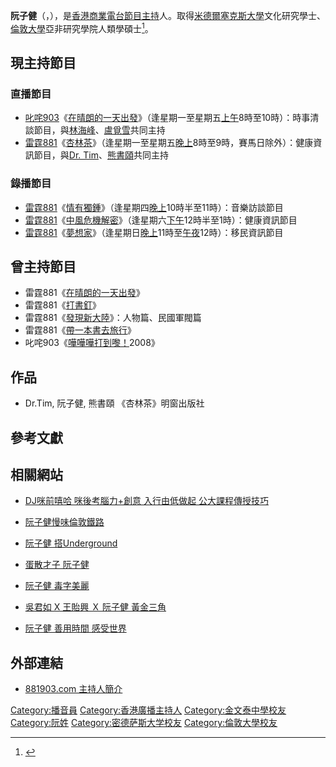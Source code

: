 {{藝人
|姓名 = 阮子健
|類型 = 節目主持
|圖片 = 
|圖片尺寸 = 
|圖片簡介 = 
|本名 = 
|外文名 = 
|外文 = 
|羅馬拼音 = 
|英文名 = Ken Yuen
|暱稱 = [[KY|KY]]
|其他藝名 = 
|國籍 = {{CNHK}}
|民族 = [[漢族|漢族]]
|籍貫 = 
|出生日期 = {{birth date and age|1979|11|14}}
|出生地點 = {{HKG-1959}}
|逝世日期 = 
|逝世地點 = 
|職業 = [[節目主持人|節目主持人]]
|語言 = [[粵語|粵語]]
|教育程度 = 文化研究學士<br>亞非研究學院人類學碩士
|母校 = [[金文泰中學|金文泰中學]]<br>[[米德爾塞克斯大學|米德爾塞克斯大學]]<br>[[倫敦大學|倫敦大學]]
|出道作 = 
|代表作 = 
|活躍年代 = 
|經紀公司 = [[香港商業電台|香港商業電台]]
}}
'''阮子健'''（{{lang-en|Ken Yuen}}，{{bd|1979年|11月14日|}}），是[[香港商業電台|香港商業電台]][[節目主持|節目主持]]人。取得[[米德爾塞克斯大學|米德爾塞克斯大學]]文化研究學士、[[倫敦大學|倫敦大學]]亞非研究學院人類學碩士<ref>{{cite journal| language = | author = | title = 他她他笑到嚟| url = http://forum.my903.com/viewthread.php?tid=72260| journal = U MAGAZINE| volume = | issue = | pages = | year = 2008-12| id = | access-date = 2009-09-16| archive-url = https://web.archive.org/web/20081219173719/http://forum.my903.com/viewthread.php?tid=72260| archive-date = 2008-12-19| dead-url = yes}}</ref>。

== 現主持節目 ==
=== 直播節目 ===
*[[叱咤903|叱咤903]]《[[在晴朗的一天出發#.E4.BA.8C-.7B.E5.8F.B0.7D-.E5.8F.B1.E5.90.92903|在晴朗的一天出發]]》（逢星期一至星期五[[上午|上午]]8時至10時）：時事清談節目，與[[林海峰_(香港)|林海峰]]、[[盧覓雪|盧覓雪]]共同主持
*[[雷霆881|雷霆881]]《[[杏林茶|杏林茶]]》（逢星期一至星期五[[晚上|晚上]]8時至9時，賽馬日除外）：健康資訊節目，與[[Dr._Tim|Dr. Tim]]、[[熊書頤|熊書頤]]共同主持

=== 錄播節目 ===
*[[雷霆881|雷霆881]]《[[情有獨鍾|情有獨鍾]]》（逢星期四[[晚上|晚上]]10時半至11時）：音樂訪談節目
*[[雷霆881|雷霆881]]《[[中風危機解密|中風危機解密]]》（逢星期六[[下午|下午]]12時半至1時）：健康資訊節目
*[[雷霆881|雷霆881]]《[[夢想家（香港商業電台節目）|夢想家]]》（逢星期日[[晚上|晚上]]11時至[[午夜|午夜]]12時）：移民資訊節目

==曾主持節目==
*雷霆881《[[在晴朗的一天出發|在晴朗的一天出發]]》 
*雷霆881《[[打書釘_(電台節目)|打書釘]]》
*雷霆881《[[發現新大陸|發現新大陸]]》：人物篇、民國軍閥篇
*雷霆881《[[帶一本書去旅行|帶一本書去旅行]]》
*叱咤903《[[嘩嘩嘩打到嚟！|嘩嘩嘩打到嚟！]]2008》

==作品==
* Dr.Tim, 阮子健, 熊書頤 《杏林茶》明窗出版社

==參考文獻==
<div class="references-small">
<references />
</div>

==相關網站==
*[https://web.archive.org/web/20140116105106/http://www.hket.com/eti/article/6f677fd4-c209-407a-89f2-a4d72efa3205-604483?section=011 DJ咪前嘻哈 咪後考腦力+創意  入行由低做起 公大課程傳授技巧]

*[http://orientaldaily.on.cc/cnt/lifestyle/20090919/00296_001.html 阮子健慢味倫敦鐵路] {{Wayback|url=http://orientaldaily.on.cc/cnt/lifestyle/20090919/00296_001.html |date=20100109175216 }}

*[http://the-sun.on.cc/cnt/lifestyle/20090914/00479_001.html 阮子健 搭Underground] {{Wayback|url=http://the-sun.on.cc/cnt/lifestyle/20090914/00479_001.html |date=20100612135657 }}

*[http://noscissorsused.blogspot.hk/2009/01/blog-post_15.html 蛋散才子 阮子健] {{Wayback|url=http://noscissorsused.blogspot.hk/2009/01/blog-post_15.html |date=20140116075822 }}

*[https://web.archive.org/web/20140116074012/http://eladies.sina.com.hk/cgi-bin/nw/show.cgi/81/4/1/335777/1.html 阮子健 毒字美麗]

*[http://www.hkheadline.com/ent/ent_content.asp?contid=46717&srctype=g 吳君如 X 王貽興 Ｘ 阮子健 黃金三角] {{Wayback|url=http://www.hkheadline.com/ent/ent_content.asp?contid=46717&srctype=g |date=20081229201027 }}

*[https://web.archive.org/web/20090412052119/http://news.sina.com.hk/cgi-bin/nw/show.cgi/206/3/1/972410/1.html 阮子健 善用時間 感受世界]

==外部連結==
*[http://www.881903.com/Page/ZH-TW/DJ881_55.aspx 881903.com 主持人簡介] {{Wayback|url=http://www.881903.com/Page/ZH-TW/DJ881_55.aspx |date=20090404031420 }}
{{商業電台唱片騎師}}
{{叱咤903DJ}}

[[Category:播音員|Category:播音員]]
[[Category:香港廣播主持人|Category:香港廣播主持人]]
[[Category:金文泰中學校友|Category:金文泰中學校友]]
[[Category:阮姓|Category:阮姓]]
[[Category:密德萨斯大学校友|Category:密德萨斯大学校友]]
[[Category:倫敦大學校友|Category:倫敦大學校友]]